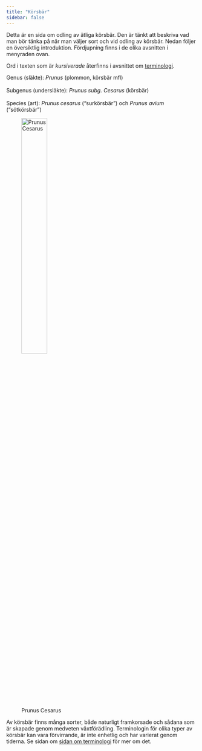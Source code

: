 ```yaml
---
title: "Körsbär"
sidebar: false
---
```


Detta är en sida om odling av ätliga körsbär. Den är tänkt att beskriva vad man bör tänka på när man väljer sort och vid odling av körsbär. Nedan följer en översiktlig introduktion. Fördjupning finns i de olika avsnitten i menyraden ovan.

Ord i texten som är _kursiverade_ återfinns i avsnittet om [terminologi](terminology.qmd).

::: {layout-ncol=2}

Genus (släkte): _Prunus_ (plommon, körsbär mfl)<br><br>Subgenus (undersläkte): _Prunus subg. Cesarus_ (körsbär)<br><br>Species (art): _Prunus cesarus_ ("surkörsbär") och _Prunus avium_ ("sötkörsbär")

![Prunus Cesarus](../../../dropbox/images/plants/prunus_cesarus.jpg){width=40%}

:::


<!-- To learn more about Quarto websites visit <https://quarto.org/docs/websites>. -->

<!-- Markdown text styles: https://quarto.org/docs/visual-editor/options.html -->

Av körsbär finns många sorter, både naturligt framkorsade och sådana som är skapade genom medveten växtförädling. Terminologin för olika typer av körsbär kan vara förvirrande, är inte enhetlig och har varierat genom tiderna. Se sidan om [sidan om terminologi](terminology.qmd) för mer om det.
 
<!-- ## Grundstammar -->

